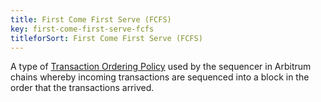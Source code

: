 ```yaml
---
title: First Come First Serve (FCFS)
key: first-come-first-serve-fcfs
titleforSort: First Come First Serve (FCFS)
---
```

<p>
A type of <a href="/intro/glossary#transaction-ordering-policy">Transaction Ordering Policy</a> used by the sequencer in Arbitrum chains whereby incoming transactions are sequenced into a block in the order that the transactions arrived.
</p>

